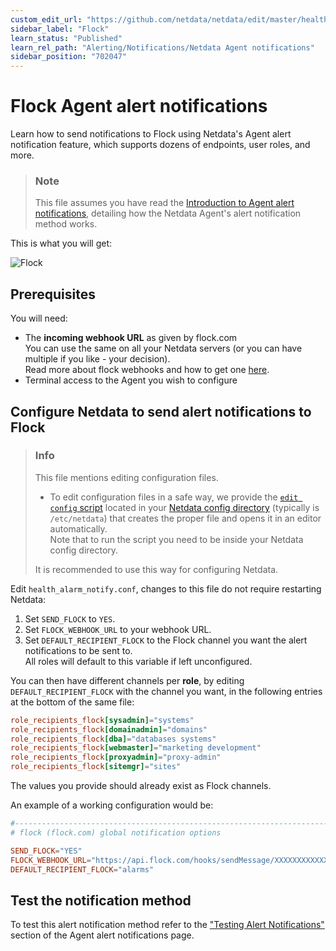 ```yaml
---
custom_edit_url: "https://github.com/netdata/netdata/edit/master/health/notifications/flock/README.md"
sidebar_label: "Flock"
learn_status: "Published"
learn_rel_path: "Alerting/Notifications/Netdata Agent notifications"
sidebar_position: "702047"
---
```

# Flock Agent alert notifications

Learn how to send notifications to Flock using Netdata's Agent alert notification feature, which supports dozens of endpoints, user roles, and more.

> ### Note
>
> This file assumes you have read the [Introduction to Agent alert notifications](/docs/alerting/notifications/netdata-agent-notifications), detailing how the Netdata Agent's alert notification method works.

This is what you will get:

![Flock](https://i.imgur.com/ok9bRzw.png)

## Prerequisites

You will need:

- The **incoming webhook URL** as given by flock.com  
  You can use the same on all your Netdata servers (or you can have multiple if you like - your decision).  
    Read more about flock webhooks and how to get one [here](https://admin.flock.com/webhooks).
- Terminal access to the Agent you wish to configure

## Configure Netdata to send alert notifications to Flock

> ### Info
>
> This file mentions editing configuration files.  
>
> - To edit configuration files in a safe way, we provide the [`edit config` script](/docs/configuring/configuration#use-edit-config-to-edit-configuration-files) located in your [Netdata config directory](/docs/configuring/configuration#the-netdata-config-directory) (typically is `/etc/netdata`) that creates the proper file and opens it in an editor automatically.  
> Note that to run the script you need to be inside your Netdata config directory.
>
> It is recommended to use this way for configuring Netdata.

Edit `health_alarm_notify.conf`, changes to this file do not require restarting Netdata:

1. Set `SEND_FLOCK` to `YES`.
2. Set `FLOCK_WEBHOOK_URL` to your webhook URL.
3. Set `DEFAULT_RECIPIENT_FLOCK` to the Flock channel you want the alert notifications to be sent to.  
   All roles will default to this variable if left unconfigured.

You can then have different channels per **role**, by editing `DEFAULT_RECIPIENT_FLOCK` with the channel you want, in the following entries at the bottom of the same file:

```conf
role_recipients_flock[sysadmin]="systems"
role_recipients_flock[domainadmin]="domains"
role_recipients_flock[dba]="databases systems"
role_recipients_flock[webmaster]="marketing development"
role_recipients_flock[proxyadmin]="proxy-admin"
role_recipients_flock[sitemgr]="sites"
```

The values you provide should already exist as Flock channels.

An example of a working configuration would be:

```conf
#------------------------------------------------------------------------------
# flock (flock.com) global notification options

SEND_FLOCK="YES"
FLOCK_WEBHOOK_URL="https://api.flock.com/hooks/sendMessage/XXXXXXXXXXXXXXXXXXXXXXXXXXXXXXX"
DEFAULT_RECIPIENT_FLOCK="alarms"
```

## Test the notification method

To test this alert notification method refer to the ["Testing Alert Notifications"](/docs/alerting/notifications/netdata-agent-notifications#testing-alert-notifications) section of the Agent alert notifications page.
